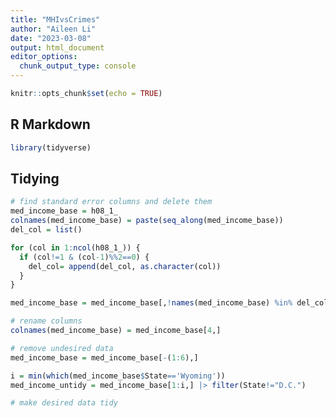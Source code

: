 ```yaml
---
title: "MHIvsCrimes"
author: "Aileen Li"
date: "2023-03-08"
output: html_document
editor_options: 
  chunk_output_type: console
---
```


```r
knitr::opts_chunk$set(echo = TRUE)
```

## R Markdown

```r
library(tidyverse)
```

## Tidying
```r
# find standard error columns and delete them
med_income_base = h08_1_
colnames(med_income_base) = paste(seq_along(med_income_base))
del_col = list()

for (col in 1:ncol(h08_1_)) {
  if (col!=1 & (col-1)%%2==0) {
    del_col= append(del_col, as.character(col))
  }
}

med_income_base = med_income_base[,!names(med_income_base) %in% del_col]

# rename columns
colnames(med_income_base) = med_income_base[4,]

# remove undesired data
med_income_base = med_income_base[-(1:6),]

i = min(which(med_income_base$State=='Wyoming'))
med_income_untidy = med_income_base[1:i,] |> filter(State!="D.C.")

# make desired data tidy


```





